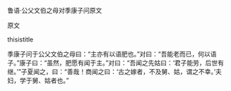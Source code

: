 


鲁语·公父文伯之母对季康子问原文

原文

thisistitle

季康子问于公父文伯之母曰：“主亦有以语肥也。”对曰：“吾能老而已，何以语子。”康子曰：“虽然，肥愿有闻于主。”对曰：“吾闻之先姑曰：‘君子能劳，后世有继。’”子夏闻之，曰：“善哉！商闻之曰：‘古之嫁者，不及舅、姑，谓之不幸。’夫妇，学于舅、姑者也。”

